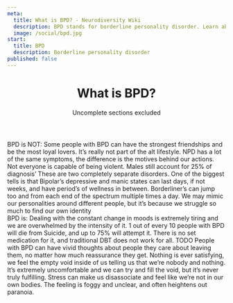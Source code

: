 ```yaml
---
meta:
  title: What is BPD? - Neurodiversity Wiki
  description: BPD stands for borderline personality disorder. Learn about what it means to have BPD.
  image: /social/bpd.jpg
start:
  title: BPD
  description: Borderline personality disorder
published: false
---
```


<PreviewBanner googleDocUrl="https://docs.google.com/document/d/1B0jjHw65JuCSEwKxKksSTuHTuKlLXAjVWzeENFYonFk/edit?usp=sharing" />

<Header>

# What is BPD?

Uncomplete sections excluded

</Header>

<Box>
<div>
<IconHeading url="/icons/cross.svg" alt="Cross icon">BPD is NOT:</IconHeading>

<Definition>
<DefinitionItem summary="Making us incapable having meaningful relationships">
Some people with BPD can have the strongest friendships and be the most loyal lovers.
</DefinitionItem>
<DefinitionItem summary="A trend">
It’s really not part of the alt lifestyle.
</DefinitionItem>
<DefinitionItem summary="Narcissism">
NPD has a lot of the same symptoms, the difference is the motives behind our actions.
</DefinitionItem>
<DefinitionItem summary="Something only violent and dangerous people have">
Not everyone is capable of being violent.
</DefinitionItem>
<DefinitionItem summary="A disorder that only women are diagnosed with">
Males still account for 25% of diagnosis’
</DefinitionItem>
<DefinitionItem summary="Bipolar">
These are two completely separate disorders. One of the biggest tells is that Bipolar’s depressive and manic states can last days, if not weeks, and have period’s of wellness in between. Borderliner’s can jump too and from each end of the spectrum multiple times a day.
</DefinitionItem>
<DefinitionItem summary="Having multiple personalities">
We may mimic our personalities around different people, but it’s because we struggle so much to find our own identity
</DefinitionItem>
</Definition>
</div>

<div>
<IconHeading url="/icons/check.svg" alt="Check icon">BPD is:</IconHeading>

<Definition>
<DefinitionItem summary="Exhausting">
Dealing with the constant change in moods is extremely tiring and we are overwhelmed by the intensity of it.
</DefinitionItem>
<DefinitionItem summary="Serious">
1 out of every 10 people with BPD will die from Suicide, and up to 75% will attempt it.
</DefinitionItem>
<DefinitionItem summary="Hard to Treat">
There is no set medication for it, and traditional DBT does not work for all.
</DefinitionItem>
<DefinitionItem summary="Intense">
TODO
</DefinitionItem>
<DefinitionItem summary="Being constantly afraid">
People with BPD can have vivid thoughts about people they care about leaving them, no matter how much reassurance they get.
</DefinitionItem>
<DefinitionItem summary="Feeling constantly empty">
Nothing is ever satisfying, we feel the empty void inside of us telling us that we’re nobody and nothing. It’s extremely uncomfortable and we can try and fill the void, but it’s never truly fulfilling.
</DefinitionItem>
<DefinitionItem summary="Feeling out of touch with reality">
Stress can make us disassociate and feel like we’re not in our own bodies. The feeling is foggy and unclear, and often heightens out paranoia.
</DefinitionItem>
</Definition>
</div>

</Box>
